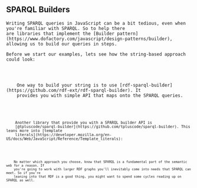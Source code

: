 
<Content id="SPARQLBuilders">
    <h2 className="subtitle">SPARQL Builders</h2>

    Writing SPARQL queries in JavaScript can be a bit tedious, even when you're familiar with SPARQL. So to help there
    are libraries that implement the [Builder pattern](https://www.dofactory.com/javascript/design-patterns/builder),
    allowing us to build our queries in steps.

    Before we start our examples, lets see how the string-based approach could look:
</Content>

<Code id="SPARQLStringsCode" language="typescript" code={stringCode}/>

<Content>
    One way to build your string is to use [rdf-sparql-builder](https://github.com/rdf-ext/rdf-sparql-builder). It
    provides you with simple API that maps onto the SPARQL queries.
</Content>

<Code id="RDFSPARQLBuilderCode" language="typescript" code={rdfSparqlBuilderCode}/>

<Content>
    Another library that provide you with a SPARQL builder API is
    [@tpluscode/sparql-builder](https://github.com/tpluscode/sparql-builder). This leans more into [template
    literals](https://developer.mozilla.org/en-US/docs/Web/JavaScript/Reference/Template_literals):
</Content>

<Code id="SPARQLBuilderCode" language="typescript" code={sparqlBuilderCode}/>

<Content>
    No matter which approach you choose, know that SPARQL is a fundamental part of the semantic web for a reason. If
    you're going to work with larger RDF graphs you'll inevitably come into needs that SPARQL can meet. So if you're
    leaning into that RDF is a good thing, you might want to spend some cycles reading up on SPARQL as well.
</Content>